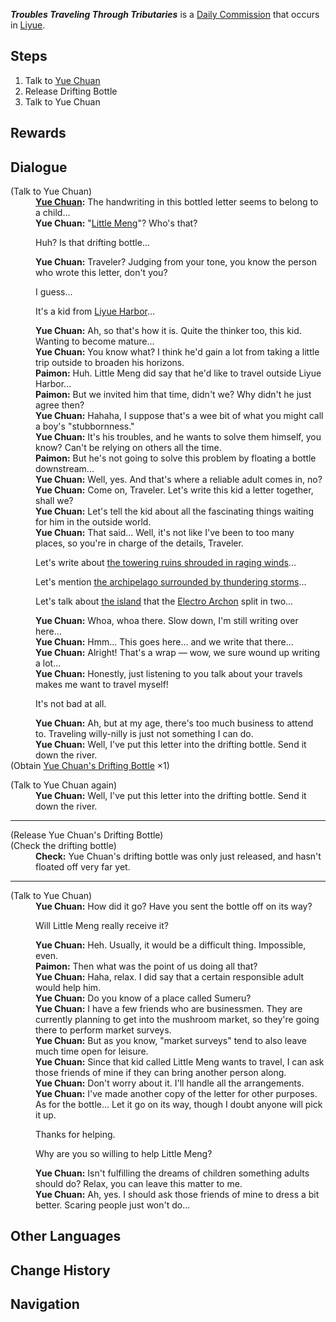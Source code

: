 {{Quest Infobox
|id            = 21026
|type          = Commission
|image         = Commission Troubles Traveling Through Tributaries.png
|startLocation = [[Yaoguang Shoal]], [[Liyue]]
|region        = Liyue
|area          = Qiongji Estuary
|subarea       = Yaoguang Shoal
|prev          = Ahoy! A Pirate's Growth for Ye!
|next          = The Little Pirate Goes Out to Sea
|requirement   = 
|otherRewards  = 
* AR-Dependent Rewards
|npc           = Yue Chuan
|characters    = Yue Chuan; Paimon; Traveler
}}
'''''Troubles Traveling Through Tributaries''''' is a [[Daily Commission]] that occurs in [[Liyue]].

==Steps==
#Talk to [[Yue Chuan]]
#Release Drifting Bottle
#Talk to Yue Chuan
<!--
==Gameplay Notes==
-->
==Rewards==
{{Commission Rewards|low}}

==Dialogue==
{{Quest Description|[[Yue Chuan]] appears to have picked up [[Little Meng]]'s drifting bottle...}}
{{Dialogue Start}}
;(Talk to Yue Chuan)
:'''[[Yue Chuan]]:''' The handwriting in this bottled letter seems to belong to a child...
:'''Yue Chuan:''' "[[Little Meng]]"? Who's that?
:{{DIcon}} Huh? Is that drifting bottle...
:'''Yue Chuan:''' Traveler? Judging from your tone, you know the person who wrote this letter, don't you?
:{{DIcon}} I guess...
:{{DIcon}} It's a kid from [[Liyue Harbor]]...
:{{Black Screen|''You tell Yue Chuan about Little Meng...''}}
:'''Yue Chuan:''' Ah, so that's how it is. Quite the thinker too, this kid. Wanting to become mature...
:'''Yue Chuan:''' You know what? I think he'd gain a lot from taking a little trip outside to broaden his horizons.
:'''Paimon:''' Huh. Little Meng did say that he'd like to travel outside Liyue Harbor...
:'''Paimon:''' But we invited him that time, didn't we? Why didn't he just agree then?
:'''Yue Chuan:''' Hahaha, I suppose that's a wee bit of what you might call a boy's "stubbornness."
:'''Yue Chuan:''' It's his troubles, and he wants to solve them himself, you know? Can't be relying on others all the time.
:'''Paimon:''' But he's not going to solve this problem by floating a bottle downstream...
:'''Yue Chuan:''' Well, yes. And that's where a reliable adult comes in, no?
:'''Yue Chuan:''' Come on, Traveler. Let's write this kid a letter together, shall we?
:'''Yue Chuan:''' Let's tell the kid about all the fascinating things waiting for him in the outside world.
:'''Yue Chuan:''' That said... Well, it's not like I've been to too many places, so you're in charge of the details, Traveler.
:{{DIcon}} Let's write about [[Stormterror's Lair|the towering ruins shrouded in raging winds]]...
:{{DIcon}} Let's mention [[Inazuma|the archipelago surrounded by thundering storms]]...
:{{DIcon}} Let's talk about [[Yashiori Island|the island]] that the [[Ei|Electro Archon]] split in two...
:'''Yue Chuan:''' Whoa, whoa there. Slow down, I'm still writing over here...
:'''Yue Chuan:''' Hmm... This goes here... and we write that there...
:{{Black Screen|''Yue Chuan starts to pen a letter...''}}
:'''Yue Chuan:''' Alright! That's a wrap &mdash; wow, we sure wound up writing a lot...
:'''Yue Chuan:''' Honestly, just listening to you talk about your travels makes me want to travel myself!
:{{DIcon}} It's not bad at all.
:'''Yue Chuan:''' Ah, but at my age, there's too much business to attend to. Traveling willy-nilly is just not something I can do.
:'''Yue Chuan:''' Well, I've put this letter into the drifting bottle. Send it down the river.
;(Obtain [[Yue Chuan's Drifting Bottle]] ×1)

;(Talk to Yue Chuan again)
:'''Yue Chuan:''' Well, I've put this letter into the drifting bottle. Send it down the river.
----
;(Release Yue Chuan's Drifting Bottle)
:{{Black Screen|''You let the drifting bottle go...''}}
;(Check the drifting bottle)
:'''Check:''' Yue Chuan's drifting bottle was only just released, and hasn't floated off very far yet.
----
;(Talk to Yue Chuan)
:'''Yue Chuan:''' How did it go? Have you sent the bottle off on its way?
:{{DIcon}} Will Little Meng really receive it?
:'''Yue Chuan:''' Heh. Usually, it would be a difficult thing. Impossible, even.
:'''Paimon:''' Then what was the point of us doing all that?
:'''Yue Chuan:''' Haha, relax. I did say that a certain responsible adult would help him.
:'''Yue Chuan:''' Do you know of a place called Sumeru?
:'''Yue Chuan:''' I have a few friends who are businessmen. They are currently planning to get into the mushroom market, so they're going there to perform market surveys.
:'''Yue Chuan:''' But as you know, "market surveys" tend to also leave much time open for leisure.
:'''Yue Chuan:''' Since that kid called Little Meng wants to travel, I can ask those friends of mine if they can bring another person along.
:'''Yue Chuan:''' Don't worry about it. I'll handle all the arrangements.
:'''Yue Chuan:''' I've made another copy of the letter for other purposes. As for the bottle... Let it go on its way, though I doubt anyone will pick it up.
:{{DIcon}} Thanks for helping.
:{{DIcon}} Why are you so willing to help Little Meng?
:'''Yue Chuan:''' Isn't fulfilling the dreams of children something adults should do? Relax, you can leave this matter to me.
:'''Yue Chuan:''' Ah, yes. I should ask those friends of mine to dress a bit better. Scaring people just won't do...
{{Dialogue End}}

==Other Languages==
{{Other Languages
|en      = Troubles Traveling Through Tributaries
|zhs     = 随水而来的烦恼
|zhs_rm  = Suí Shuǐ Ér Lái de Fánnǎo
|zht     = 隨水而來的煩惱
|zht_rm  = Suí Shuǐ Ér Lái de Fánnǎo
|zh_tl   = Troubles that Came With the Water
|ja      = 水と共に流れてきた悩み
|ja_rm   = Mizu to Tomo ni Nagaretekita Nayami
|ja_tl   = Troubles That Came With the Water
|ko      = 물을 타고 온 고민
|ko_rm   = Mul-eul Tago On Gomin
|ko_tl   = Troubles Over the Water
|es      = Problemas que vienen con la corriente
|es_tl   = Problems That Come With the Current
|fr      = Troubles sur les flots
|fr_tl   = Troubles Over the Waves
|ru      = Принесённое волнами беспокойство
|ru_tl   = Troubles Brought by Waves
|th      = เรื่องกลุ้มใจที่มากับสายน้ำ
|th_rm   = 
|th_tl   = Troubles that Come with the Stream
|vi      = Dòng Chảy Mang Phiền Não
|vi_tl   = 
|de      = Die angeschwemmte Sorge
|de_tl   = The Washed Up Worry
|id      = Kegelisahan yang Mampir Melalui Air
|id_tl   = Worries that Drop-In Through Water
|pt      = Problemas Relacionados com Água
|pt_tl   = 
|tr      = Akarsuyla Akan Aksilikler
|tr_tl   = With Flowing Waters Flow the Troubles
|it      = Flussi di problemi
|it_tl   = 
}}

==Change History==
{{Change History|2.4}}

==Navigation==
{{Commission Navbox|Liyue|In Series}}